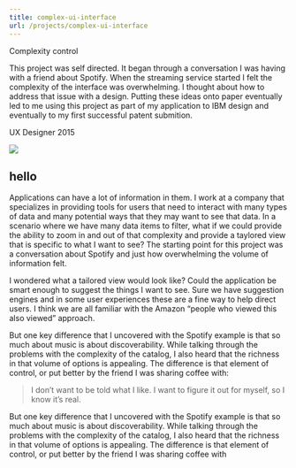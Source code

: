 ```yaml
---
title: complex-ui-interface
url: /projects/complex-ui-interface
---
```


<BannerImage class="banner" src={banner} />

<ProjectContent class="content">

<ProjectTitle>Complexity control</ProjectTitle>

  <ProjectOverview>
    This project was self directed. It began through a conversation I was having with a friend about Spotify. When the streaming service started I felt the complexity of the interface was overwhelming. I thought about how to address that issue with a design. Putting these ideas onto paper eventually led to me using this project as part of my application to IBM design and eventually to my first successful patent submition.
  </ProjectOverview>

 <ProjectTag>UX Designer <time datetime="2015-08-30">2015</time></ProjectTag>

 <img src={banner} />

  ## hello

  Applications can have a lot of information in them. I work at a company that specializes in providing tools for users that need to interact with many types of data and many potential ways that they may want to see that data. In a scenario where we have many data items to filter, what if we could provide the ability to zoom in and out of that complexity and  provide a taylored view that is specific to what I want to see? The starting point for this project was a conversation about Spotify and just how overwhelming the volume of information felt.
  
  I wondered what a tailored view would look like? Could the application be smart enough to suggest the things I want to see. Sure we have suggestion engines and in some user experiences these are a fine way to help direct users. I think we are all familiar with the Amazon “people who viewed this also viewed” approach. 
   
  But one key difference that I uncovered with the Spotify example is that so much about music is about discoverability. While talking through the problems with the complexity of the catalog, I also heard that the richness in that volume of options is appealing. The difference is that element of control, or put better by the friend I was sharing coffee with:

  <Blockquote>
    I don’t want to be told what I like. I want to figure it out for myself, so I know it’s real.
  </Blockquote>

  But one key difference that I uncovered with the Spotify example is that so much about music is about discoverability. While talking through the problems with the complexity of the catalog, I also heard that the richness in that volume of options is appealing. The difference is that element of control, or put better by the friend I was sharing coffee with

</ProjectContent>

